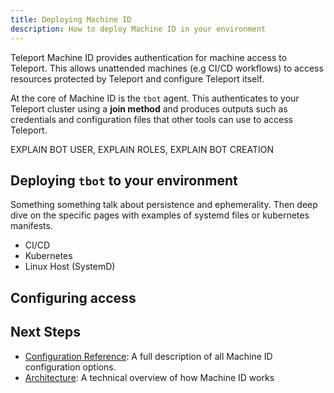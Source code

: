 ```yaml
---
title: Deploying Machine ID
description: How to deploy Machine ID in your environment
---
```


Teleport Machine ID provides authentication for machine access to Teleport. This
allows unattended machines (e.g CI/CD workflows) to access resources protected
by Teleport and configure Teleport itself.

At the core of Machine ID is the `tbot` agent. This authenticates to your
Teleport cluster using a **join method** and produces outputs such as
credentials and configuration files that other tools can use to access Teleport.

EXPLAIN BOT USER, EXPLAIN ROLES, EXPLAIN BOT CREATION

## Deploying `tbot` to your environment

Something something talk about persistence and ephemerality. Then deep dive
on the specific pages with examples of systemd files or kubernetes manifests.

- CI/CD
- Kubernetes
- Linux Host (SystemD)

## Configuring access



## Next Steps

- [Configuration Reference](../reference/configuration.mdx): A full description
  of all Machine ID configuration options.
- [Architecture](../architecture.mdx): A technical overview of how Machine ID
  works
